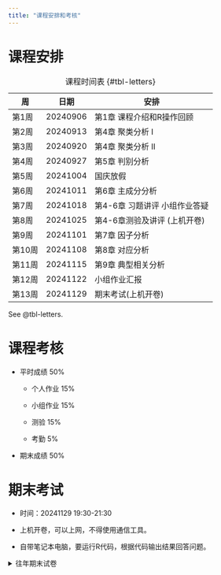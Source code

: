 ```yaml
---
title: "课程安排和考核"
---
```


# 课程安排

| 周     | 日期     | 安排               |
|--------|----------|--------------------|
| 第1周  | 20240906 | 第1章 课程介绍和R操作回顾|
| 第2周  | 20240913 | 第4章 聚类分析 I    |
| 第3周  | 20240920 | 第4章 聚类分析 II    |
| 第4周  | 20240927 | 第5章 判别分析    |
| 第5周  | 20241004 | 国庆放假           |
| 第6周  | 20241011 | 第6章 主成分分析   |
| 第7周  | 20241018 | 第4-6章 习题讲评 小组作业答疑 |
| 第8周  | 20241025 | 第4-6章测验及讲评 (上机开卷) |
| 第9周  | 20241101 | 第7章 因子分析 |
| 第10周 | 20241108 | 第8章 对应分析 |
| 第11周 | 20241115 | 第9章 典型相关分析 |
| 第12周 | 20241122 | 小组作业汇报       |
| 第13周 | 20241129 | 期末考试(上机开卷) |

: 课程时间表 {#tbl-letters}

See @tbl-letters.

# 课程考核

-   平时成绩 50%

    -   个人作业 15%

    -   小组作业 15%

    -   测验 15%

    -   考勤 5%

-   期末成绩 50%

# 期末考试

-   时间：20241129 19:30-21:30

-   上机开卷，可以上网，不得使用通信工具。

-   自带笔记本电脑，要运行R代码，根据代码输出结果回答问题。

<details>

<summary>往年期末试卷</summary>

<img src="img/final.png" alt="往年期末试卷">

# 往年测验

<img src="img/link.png" style="width: 24px; height: 24px;margin-right: 10px">[测验试卷](https://lizongzhang.github.io/mvs/2022-Multivariate-Stat-Quiz.html)

